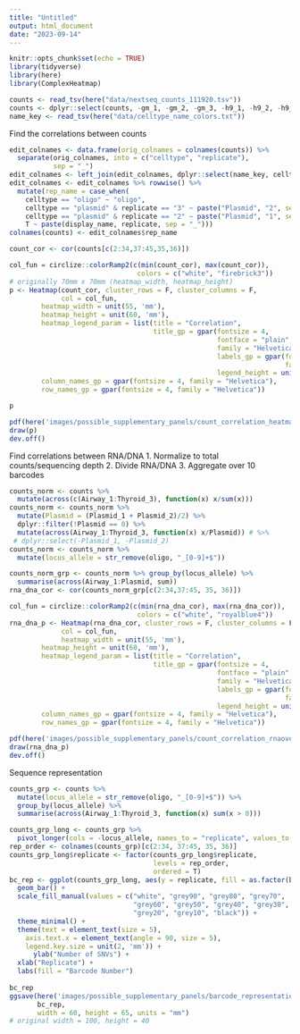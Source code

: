 ```yaml
---
title: "Untitled"
output: html_document
date: "2023-09-14"
---
```


```r
knitr::opts_chunk$set(echo = TRUE)
library(tidyverse)
library(here)
library(ComplexHeatmap)
```

```r
counts <- read_tsv(here("data/nextseq_counts_111920.tsv"))
counts <- dplyr::select(counts, -gm_1, -gm_2, -gm_3, -h9_1, -h9_2, -h9_3)
name_key <- read_tsv(here("data/celltype_name_colors.txt"))

```
Find the correlations between counts
```r
edit_colnames <- data.frame(orig_colnames = colnames(counts)) %>%
  separate(orig_colnames, into = c("celltype", "replicate"),
           sep = "_")
edit_colnames <- left_join(edit_colnames, dplyr::select(name_key, celltype, display_name))
edit_colnames <- edit_colnames %>% rowwise() %>%
  mutate(rep_name = case_when(
    celltype == "oligo" ~ "oligo",
    celltype == "plasmid" & replicate == "3" ~ paste("Plasmid", "2", sep = "_"),
    celltype == "plasmid" & replicate == "2" ~ paste("Plasmid", "1", sep = "_"),
    T ~ paste(display_name, replicate, sep = "_")))
colnames(counts) <- edit_colnames$rep_name

count_cor <- cor(counts[c(2:34,37:45,35,36)])

col_fun = circlize::colorRamp2(c(min(count_cor), max(count_cor)),
                                colors = c("white", "firebrick3"))
# originally 70mm x 70mm (heatmap_width, heatmap_height)
p <- Heatmap(count_cor, cluster_rows = F, cluster_columns = F,
             col = col_fun,
        heatmap_width = unit(55, 'mm'),
        heatmap_height = unit(60, 'mm'),
        heatmap_legend_param = list(title = "Correlation",
                                    title_gp = gpar(fontsize = 4,
                                                    fontface = "plain",
                                                    family = "Helvetica"),
                                                    labels_gp = gpar(fontsize = 4,
                                                                     family = "Helvetica"),
                                                    legend_height = unit(15, 'mm')),
        column_names_gp = gpar(fontsize = 4, family = "Helvetica"),
        row_names_gp = gpar(fontsize = 4, family = "Helvetica"))

p

pdf(here('images/possible_supplementary_panels/count_correlation_heatmap.pdf'))
draw(p)
dev.off()

```
Find correlations between RNA/DNA
1. Normalize to total counts/sequencing depth
2. Divide RNA/DNA
3. Aggregate over 10 barcodes
```r
counts_norm <- counts %>%
  mutate(across(c(Airway_1:Thyroid_3), function(x) x/sum(x)))
counts_norm <- counts_norm %>%
  mutate(Plasmid = (Plasmid_1 + Plasmid_2)/2) %>%
  dplyr::filter(!Plasmid == 0) %>%
  mutate(across(Airway_1:Thyroid_3, function(x) x/Plasmid)) # %>%
 # dplyr::select(-Plasmid_1, -Plasmid_2)
counts_norm <- counts_norm %>%
  mutate(locus_allele = str_remove(oligo, "_[0-9]+$"))

counts_norm_grp <- counts_norm %>% group_by(locus_allele) %>%
  summarise(across(Airway_1:Plasmid, sum))
rna_dna_cor <- cor(counts_norm_grp[c(2:34,37:45, 35, 36)])

col_fun = circlize::colorRamp2(c(min(rna_dna_cor), max(rna_dna_cor)),
                                colors = c("white", "royalblue4"))
rna_dna_p <- Heatmap(rna_dna_cor, cluster_rows = F, cluster_columns = F,
             col = col_fun,
             heatmap_width = unit(55, 'mm'),
        heatmap_height = unit(60, 'mm'),
        heatmap_legend_param = list(title = "Correlation",
                                    title_gp = gpar(fontsize = 4,
                                                    fontface = "plain",
                                                    family = "Helvetica"),
                                                    labels_gp = gpar(fontsize = 4,
                                                                     family = "Helvetica"),
                                                    legend_height = unit(15, 'mm')),
        column_names_gp = gpar(fontsize = 4, family = "Helvetica"),
        row_names_gp = gpar(fontsize = 4, family = "Helvetica"))

pdf(here('images/possible_supplementary_panels/count_correlation_rnaoverdna_heatmap.pdf'))
draw(rna_dna_p)
dev.off()
```
Sequence representation
```r
counts_grp <- counts %>%
  mutate(locus_allele = str_remove(oligo, "_[0-9]+$")) %>%
  group_by(locus_allele) %>%
  summarise(across(Airway_1:Thyroid_3, function(x) sum(x > 0)))

counts_grp_long <- counts_grp %>%
  pivot_longer(cols = -locus_allele, names_to = "replicate", values_to = "barcode_num")
rep_order <- colnames(counts_grp)[c(2:34, 37:45, 35, 36)]
counts_grp_long$replicate <- factor(counts_grp_long$replicate,
                                    levels = rep_order,
                                    ordered = T)
bc_rep <- ggplot(counts_grp_long, aes(y = replicate, fill = as.factor(barcode_num))) + 
  geom_bar() +
  scale_fill_manual(values = c("white", "grey90", "grey80", "grey70",
                               "grey60", "grey50", "grey40", "grey30", 
                               "grey20", "grey10", "black")) +
  theme_minimal() +
  theme(text = element_text(size = 5),
    axis.text.x = element_text(angle = 90, size = 5),
    legend.key.size = unit(2, 'mm')) +
      ylab("Number of SNVs") +
  xlab("Replicate") +
  labs(fill = "Barcode Number")
    
bc_rep
ggsave(here('images/possible_supplementary_panels/barcode_representation_vertical.pdf'),
       bc_rep,
       width = 60, height = 65, units = "mm")
# original width = 100, height = 40
```



